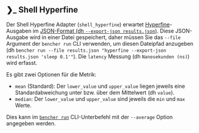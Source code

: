 ## ❯_️ Shell Hyperfine

Der Shell Hyperfine Adapter (`shell_hyperfine`) erwartet [Hyperfine](https://github.com/sharkdp/hyperfine)-Ausgaben im [JSON-Format (dh `--export-json results.json`)](https://github.com/sharkdp/hyperfine/tree/master/scripts#example).
Diese JSON-Ausgabe wird in einer Datei gespeichert, daher müssen Sie das `--file` Argument der `bencher run` CLI verwenden, um diesen Dateipfad anzugeben (dh `bencher run --file results.json "hyperfine --export-json results.json 'sleep 0.1'"`).
Die `latency` Messung (dh `Nanosekunden (ns)`) wird erfasst.

Es gibt zwei Optionen für die Metrik:
- `mean` (Standard):  Der `lower_value` und `upper_value` liegen jeweils eine Standardabweichung unter bzw. über dem Mittelwert (dh `value`).
- `median`: Der `lower_value` und `upper_value` sind jeweils die `min` und `max` Werte.

Dies kann im <code><a href="/de/docs/explanation/bencher-run/">bencher run</a></code> CLI-Unterbefehl mit der `--average` Option angegeben werden.